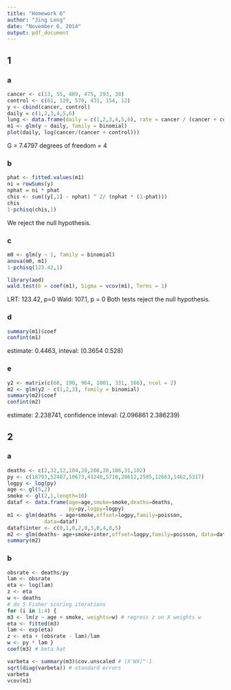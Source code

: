 ```yaml
---
title: "Homework 6"
author: "Jing Leng"
date: "November 6, 2014"
output: pdf_document
---
```

## 1 
### a
```r
cancer <- c(13, 55, 489, 475, 293, 38)
control <- c(61, 129, 570, 431, 154, 12)
y <- cbind(cancer, control)
daily = c(1,2,3,4,5,6)
lung <- data.frame(daily = c(1,2,3,4,5,6), rate = cancer / (cancer + control) ) 
m1 <- glm(y ~ daily, family = binomial)
plot(daily, log(cancer/(cancer + control)))
```
G = 7.4797
degrees of freedom = 4 

### b 
```r
phat <- fitted.values(m1)
ni = rowSums(y)
nphat = ni * phat
chis <- sum((y[,1] - nphat) ^ 2/ (nphat * (1-phat)))
chis
1-pchisq(chis,1)
```
We reject the null hypothesis. 

### c 
```r
m0 <- glm(y ~ 1, family = binomial)
anova(m0, m1)
1-pchisq(123.42,1)

library(aod)
wald.test(b = coef(m1), Sigma = vcov(m1), Terms = 1)
```
LRT: 123.42, p=0
Wald: 107.1, p = 0
Both tests reject the null hypothesis. 

### d 
```r
summary(m1)$coef
confint(m1)
```
estimate: 0.4463, inteval: (0.3654  0.528)

### e
```r
y2 <- matrix(c(68, 190, 964, 1001, 331, 166), ncol = 2)
m2 <- glm(y2 ~ c(1,2,3), family = binomial)
summary(m2)$coef
confint(m2)
```
estimate: 2.238741, confidence inteval: (2.096861  2.386239) 

## 2  
### a 
```r
deaths <- c(2,32,12,104,28,206,28,186,31,102)
py <- c(18793,52407,10673,43248,5710,28612,2585,12663,1462,5317)
logpy <- log(py)
age <- gl(5,2)
smoke <- gl(2,1,length=10)
dataf <- data.frame(age=age,smoke=smoke,deaths=deaths, 
                    py=py,logpy=logpy)
m1 <- glm(deaths ~ age+smoke,offset=logpy,family=poisson,
            data=dataf)
dataf$inter <- c(0,1,0,2,0,3,0,4,0,5)
m2 <- glm(deaths~ age+smoke+inter,offset=logpy,family=poisson, data=dataf)
summary(m2)
```


### b 
```r
obsrate <- deaths/py
lam <- obsrate
eta <- log(lam)
z <- eta
w <- deaths
# do 5 Fisher scoring iterations
for (i in 1:4) {
m3 <- lm(z ~ age + smoke, weights=w) # regress z on X weights w
eta <- fitted(m3)
lam <- exp(eta)
z <- eta + (obsrate - lam)/lam
w <- py * lam }
coef(m3) # beta hat

varbeta <- summary(m3)$cov.unscaled # (X'WX)^-1
sqrt(diag(varbeta)) # standard errors
varbeta
vcov(m1)
```
